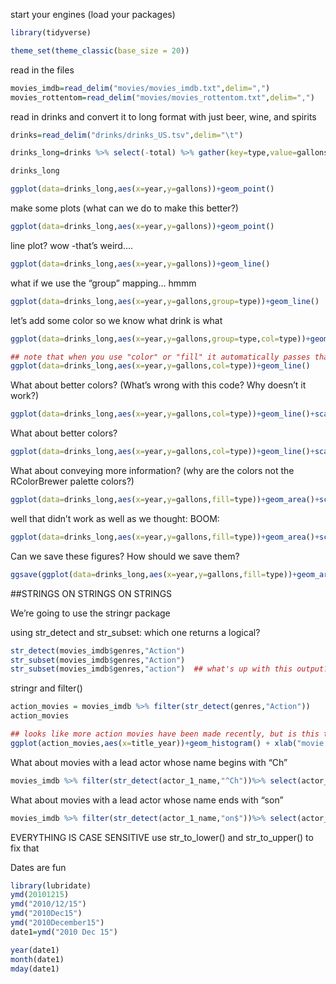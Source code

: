 start your engines (load your packages)
```r
library(tidyverse)

theme_set(theme_classic(base_size = 20)) 
```

read in the files
```r
movies_imdb=read_delim("movies/movies_imdb.txt",delim=",")
movies_rottentom=read_delim("movies/movies_rottentom.txt",delim=",")
```

read in drinks and convert it to long format with just beer, wine, and spirits
```r
drinks=read_delim("drinks/drinks_US.tsv",delim="\t")

drinks_long=drinks %>% select(-total) %>% gather(key=type,value=gallons,beer:spirits)

drinks_long

ggplot(data=drinks_long,aes(x=year,y=gallons))+geom_point()
```

make some plots (what can we do to make this better?)
```r
ggplot(data=drinks_long,aes(x=year,y=gallons))+geom_point()
```

line plot? wow -that's weird....
```r
ggplot(data=drinks_long,aes(x=year,y=gallons))+geom_line()
```

what if we use the "group" mapping... hmmm 
```r
ggplot(data=drinks_long,aes(x=year,y=gallons,group=type))+geom_line()
```

let's add some color so we know what drink is what
```r
ggplot(data=drinks_long,aes(x=year,y=gallons,group=type,col=type))+geom_line()

## note that when you use "color" or "fill" it automatically passes that same argument to "group", so this line is effectively the same
ggplot(data=drinks_long,aes(x=year,y=gallons,col=type))+geom_line()
```

What about better colors? (What's wrong with this code? Why doesn't it work?)
```r
ggplot(data=drinks_long,aes(x=year,y=gallons,col=type))+geom_line()+scale_color_manual(values = c("black","red"))
```

What about better colors?
```r
ggplot(data=drinks_long,aes(x=year,y=gallons,col=type))+geom_line()+scale_color_brewer(palette = "Set1")
```

What about conveying more information? (why are the colors not the RColorBrewer palette colors?)
```r
ggplot(data=drinks_long,aes(x=year,y=gallons,fill=type))+geom_area()+scale_color_brewer(palette = "Set1")
```

well that didn't work as well as we thought:
BOOM:
```r
ggplot(data=drinks_long,aes(x=year,y=gallons,fill=type))+geom_area()+scale_fill_brewer(palette = "Set1")
```

Can we save these figures? How should we save them?
```r
ggsave(ggplot(data=drinks_long,aes(x=year,y=gallons,fill=type))+geom_area()+scale_fill_brewer(palette = "Set1"),file="drinks.pdf",width=10,height = 4)
```

##STRINGS ON STRINGS ON STRINGS

We're going to use the stringr package

using str_detect and str_subset: which one returns a logical?
```r
str_detect(movies_imdb$genres,"Action")
str_subset(movies_imdb$genres,"Action")
str_subset(movies_imdb$genres,"action")  ## what's up with this output? Why is it different than the line above? 
```

stringr and filter()
```r
action_movies = movies_imdb %>% filter(str_detect(genres,"Action"))
action_movies

## looks like more action movies have been made recently, but is this true? What's our null expectation given the data? 
ggplot(action_movies,aes(x=title_year))+geom_histogram() + xlab("movie release (year)")
```

What about movies with a lead actor whose name begins with "Ch"
```r
movies_imdb %>% filter(str_detect(actor_1_name,"^Ch"))%>% select(actor_1_name,title_year,movie_title,everything())
```

What about movies with a lead actor whose name ends with "son"
```r
movies_imdb %>% filter(str_detect(actor_1_name,"on$"))%>% select(actor_1_name,title_year,movie_title,everything())
```

EVERYTHING IS CASE SENSITIVE
use str_to_lower() and str_to_upper() to fix that


Dates are fun
```r
library(lubridate)
ymd(20101215)
ymd("2010/12/15")
ymd("2010Dec15")
ymd("2010December15")
date1=ymd("2010 Dec 15")

year(date1)
month(date1)
mday(date1)
```